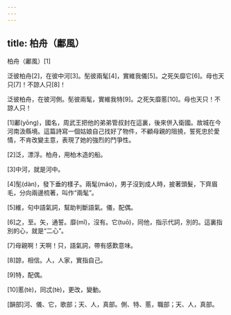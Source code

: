 ```yaml
---
---
---
```

title: 柏舟（鄘風）
---




柏舟（鄘風）[1]

泛彼柏舟[2]，在彼中河[3]。髧彼兩髦[4]，實維我儀[5]。之死矢靡它[6]。母也天只[7]！不諒人只[8]！

泛彼柏舟，在彼河側。髧彼兩髦，實維我特[9]。之死矢靡慝[10]。母也天只！不諒人只！

[1]鄘(yōng)，國名，周武王把他的弟弟管叔封在這裏，後來併入衛國。故城在今河南汲縣境。這篇詩寫一個姑娘自己找好了物件，不顧母親的阻撓，誓死忠於愛情，不肯改變主意，表現了她的強烈的鬥爭性。

[2]泛，漂浮。柏舟，用柏木造的船。

[3]中河，就是河中。

[4]髧(dàn)，發下垂的樣子。兩髦(máo)，男子沒到成人時，披著頭髮，下齊眉毛，分向兩邊梳著，叫作“兩髦”。

[5]維，句中語氣詞，幫助判斷語氣。儀，配偶。

[6]之，至。矢，通誓。靡(mǐ)，沒有。它(tuō)，同他，指示代詞，別的。這裏指別的心，就是“二心”。

[7]母親啊！天啊！只，語氣詞，帶有感歎意味。

[8]諒，相信。人，人家，實指自己。

[9]特，配偶。

[10]慝(tè)，同忒(tè)，更改，變動。

[韻部]河、儀、它，歌部；天、人，真部。側、特、慝，職部；天、人，真部。